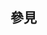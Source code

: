 {{Documentation subpage}}<!-- 在本行下編輯模板說明 -->
<!--
== 概要 ==

== 參數及使用方法 ==

== 範例 ==

== 重定向 ==

== 注意事项 ==

== 模板编辑说明 ==
-->
== 參見 ==
{{Portal template list}}
<includeonly>{{Sandbox other||<!-- 本行下加入模板的分類 -->
[[Category:主題模板]]
}}</includeonly>